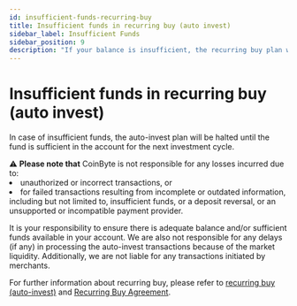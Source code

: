 ```yaml
---
id: insufficient-funds-recurring-buy
title: Insufficient funds in recurring buy (auto invest)
sidebar_label: Insufficient Funds
sidebar_position: 9
description: "If your balance is insufficient, the recurring buy plan will be paused until sufficient funds are available in your CoinByte account."
---
```



# Insufficient funds in recurring buy (auto invest)

In case of insufficient funds, the auto-invest plan will be halted until the fund is sufficient in the account for the next investment cycle.

<InfoBox>
⚠️ <strong>Please note that</strong> CoinByte is not responsible for any losses incurred due to:

<TickList>
<li>unauthorized or incorrect transactions, or</li>
<li>for failed transactions resulting from incomplete or outdated information, including but not limited to, insufficient funds, or a deposit reversal, or an unsupported or incompatible payment provider.</li>
</TickList>
</InfoBox>

It is your responsibility to ensure there is adequate balance and/or sufficient funds available in your account. We are also not responsible for any delays (if any) in processing the auto-invest transactions because of the market liquidity. Additionally, we are not liable for any transactions initiated by merchants.

For further information about recurring buy, please refer to <a href="/docs/trading/instant-buy-sell/recurring-buy-auto-invest">recurring buy (auto-invest)</a> and <a href="/docs/legal/recurring-buy-agreement">Recurring Buy Agreement</a>.

<RelatedArticles category="trading" />
